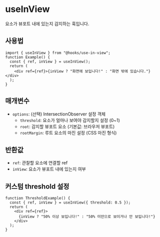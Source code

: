 
<Meta of={InView} />

# useInView

요소가 뷰포트 내에 있는지 감지하는 훅입니다.

## 사용법

```tsx
import { useInView } from "@hooks/use-in-view";
function Example() {
  const { ref, inView } = useInView();
  return (
    <div ref={ref}>{inView ? "화면에 보입니다!" : "화면 밖에 있습니다."}</div>
  );
}
```

## 매개변수

- `options`: (선택) IntersectionObserver 설정 객체
  - `threshold`: 요소가 얼마나 보여야 감지할지 설정 (0~1)
  - `root`: 감지할 뷰포트 요소 (기본값: 브라우저 뷰포트)
  - `rootMargin`: 루트 요소의 마진 설정 (CSS 마진 형식)

## 반환값

- `ref`: 관찰할 요소에 연결할 ref
- `inView`: 요소가 뷰포트 내에 있는지 여부

## 커스텀 threshold 설정

```tsx
function ThresholdExample() {
  const { ref, inView } = useInView({ threshold: 0.5 });
  return (
    <div ref={ref}>
      {inView ? "50% 이상 보입니다!" : "50% 미만으로 보이거나 안 보입니다!"}
    </div>
  );
}
```
